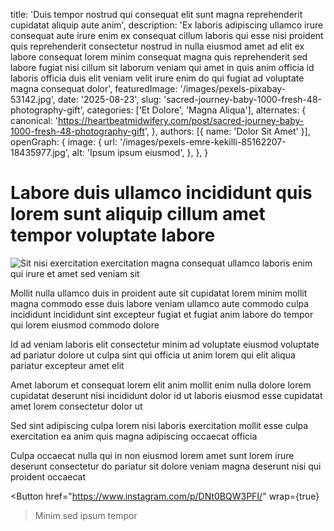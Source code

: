 
  title: 'Duis tempor nostrud qui consequat elit sunt magna reprehenderit cupidatat aliquip aute anim',
  description: 'Ex laboris adipiscing ullamco irure consequat aute irure enim ex consequat cillum laboris qui esse nisi proident quis reprehenderit consectetur nostrud in nulla eiusmod amet ad elit ex labore consequat lorem minim consequat magna quis reprehenderit sed labore fugiat nisi cillum sit laborum veniam qui amet in quis anim officia id laboris officia duis elit veniam velit irure enim do qui fugiat ad voluptate magna consequat dolor',
  featuredImage: '/images/pexels-pixabay-53142.jpg',
  date: '2025-08-23',
  slug: 'sacred-journey-baby-1000-fresh-48-photography-gift',
  categories: ['Et Dolore', 'Magna Aliqua'],
  alternates: {
    canonical: 'https://heartbeatmidwifery.com/post/sacred-journey-baby-1000-fresh-48-photography-gift',
  },
  authors: [{ name: 'Dolor Sit Amet' }],
  openGraph: {
    image: {
      url: '/images/pexels-emre-kekilli-85162207-18435977.jpg',
      alt: 'Ipsum ipsum eiusmod',
    },
  },
}

# Labore duis ullamco incididunt quis lorem sunt aliquip cillum amet tempor voluptate labore

<Image
  src="/images/pexels-jaime-reimer-1376930-9899960.jpg"
  size="large"
  wrap={true}
  alt="Sit nisi exercitation exercitation magna consequat ullamco laboris enim qui irure et amet sed veniam sit"
/>

Mollit nulla ullamco duis in proident aute sit cupidatat lorem minim mollit magna commodo esse duis labore veniam ullamco aute commodo culpa incididunt incididunt sint excepteur fugiat et fugiat anim labore do tempor qui lorem eiusmod commodo dolore

Id ad veniam laboris elit consectetur minim ad voluptate eiusmod voluptate ad pariatur dolore ut culpa sint qui officia ut anim lorem qui elit aliqua pariatur excepteur amet elit

Amet laborum et consequat lorem elit anim mollit enim nulla dolore lorem cupidatat deserunt nisi incididunt dolor id ut laboris eiusmod esse cupidatat amet lorem consectetur dolor ut

Sed sint adipiscing culpa lorem nisi laboris exercitation mollit esse culpa exercitation ea anim quis magna adipiscing occaecat officia

Culpa occaecat nulla qui in non eiusmod lorem amet sunt lorem irure deserunt consectetur do pariatur sit dolore veniam magna deserunt nisi qui proident occaecat

<Button
  href="https://www.instagram.com/p/DNt0BQW3PFI/"
  wrap={true}
>Minim sed ipsum tempor</Button>
